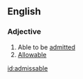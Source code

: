 ==English==
===Adjective===
{{en-adj}}
# Able to be [[admitted]]
# [[allowable|Allowable]]

[[id:admissable]]